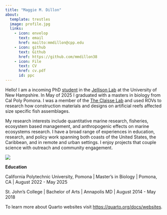 ---
title: "Maggie M. Dillon"
about: 
  template: trestles
  image: profile.jpg
  links:
    - icon: envelop
      text: email
      href: mailto:mmdillon@cpp.edu
    - icon: github
      text: Github
      href: https://github.com/mmdillon38
    - icon: File
      text: CV
      href: cv.pdf
      id: ppc
---

::: {#ppc}
Hello! I am a incoming PhD [student](https://colsa.unh.edu/spotlight/maggie-dillon) in the [Jellison Lab](https://brittanyjellison.wixsite.com/research) at the University of New Hampshire. In May of 2025 I graduated with a masters in biology from Cal Poly Pomona. I was a member of the [The Claisse Lab](https://www.claisselab.com/) and used ROVs to research how construction materials and designs on artificial reefs affected size specific fish assemblages.

My research interests include quantitative marine research, fisheries, ecosystem based management, and anthropogenic effects on marine ecosystems research. I have a broad range of experiences in education, research, and policy work spanning both coasts of the United States, the Caribbean, and in remote and urban settings. I enjoy projects that couple science with outreach and community engagement.

![](images/kelp-01.jpg)

**Education**

California Polytechnic University, Pomona \| Master’s in Biology \| Pomona, CA \| August 2022 - May 2025

St. John’s College \| Bachelor of Arts \| Annapolis MD \| August 2014 - May 2018

To learn more about Quarto websites visit <https://quarto.org/docs/websites>.
:::
